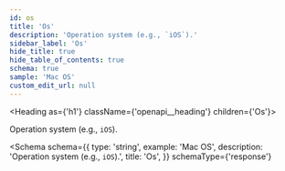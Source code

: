 ```yaml
---
id: os
title: 'Os'
description: 'Operation system (e.g., `iOS`).'
sidebar_label: 'Os'
hide_title: true
hide_table_of_contents: true
schema: true
sample: 'Mac OS'
custom_edit_url: null
---
```



<Heading as={'h1'} className={'openapi__heading'} children={'Os'}></Heading>

Operation system (e.g., `iOS`).

<Schema
  schema={{
    type: 'string',
    example: 'Mac OS',
    description: 'Operation system (e.g., `iOS`).',
    title: 'Os',
  }}
  schemaType={'response'}
></Schema>
